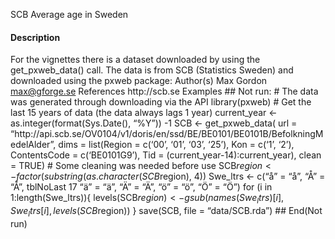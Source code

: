 SCB Average age in Sweden

#### Description 

For the vignettes there is a dataset downloaded by using the get_pxweb_data() call. The data is
from SCB (Statistics Sweden) and downloaded using the pxweb package:
Author(s)
Max Gordon <max@gforge.se>
References
http://scb.se
Examples
## Not run:
# The data was generated through downloading via the API
library(pxweb)
# Get the last 15 years of data (the data always lags 1 year)
current_year <- as.integer(format(Sys.Date(), "%Y")) -1
SCB <- get_pxweb_data(
url = "http://api.scb.se/OV0104/v1/doris/en/ssd/BE/BE0101/BE0101B/BefolkningMedelAlder",
dims = list(Region = c('00', '01', '03', '25'),
Kon = c('1', '2'),
ContentsCode = c('BE0101G9'),
Tid = (current_year-14):current_year),
clean = TRUE)
# Some cleaning was needed before use
SCB$region <- factor(substring(as.character(SCB$region), 4))
Swe_ltrs <- c("å" = "&aring;",
"Å" = "&Aring;",
tblNoLast 17
"ä" = "&auml;",
"Ä" = "&Auml;",
"ö" = "&ouml;",
"Ö" = "&Ouml;")
for (i in 1:length(Swe_ltrs)){
levels(SCB$region) <- gsub(names(Swe_ltrs)[i],
Swe_ltrs[i],
levels(SCB$region))
}
save(SCB, file = "data/SCB.rda")
## End(Not run)


